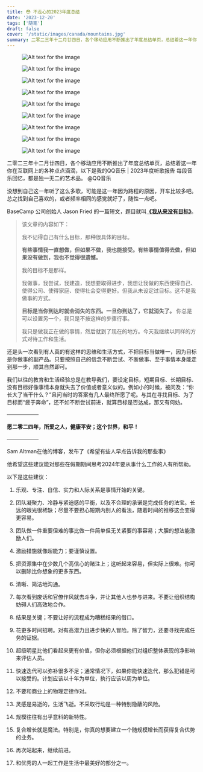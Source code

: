 ```yaml
---
title: 😳 不走心的2023年度总结
date: '2023-12-20'
tags: ['随笔']
draft: false 
cover: '/static/images/canada/mountains.jpg'
summary: 二零二三年十二月廿四日，各个移动应用不断推出了年度总结单页，总结着这一年你在互联网上的各种点点滴滴，以下是我的QQ音乐 | 2023年度听歌报告 每段音乐回忆，都是独一无二的艺术品。
---
```


<div class="flex space-x-1.5 items-stretch">
<figure class="mb-4 inline-block max-w-sm"> <img src="/static/yk.4/IMG_1606.PNG" alt="Alt text for the image" /> </figure>
<figure class="mb-4 inline-block max-w-sm"> <img src="/static/yk.4/IMG_1607.PNG" alt="Alt text for the image" /> </figure>
<figure class="mb-4 inline-block max-w-sm"> <img src="/static/yk.4/IMG_1611.PNG" alt="Alt text for the image" /> </figure>
<figure class="mb-4 inline-block max-w-sm"> <img src="/static/yk.4/IMG_1612.PNG" alt="Alt text for the image" /> </figure>
<figure class="mb-4 inline-block max-w-sm"> <img src="/static/yk.4/IMG_1614.PNG" alt="Alt text for the image" />  </figure>
<figure class="mb-4 inline-block max-w-sm"> <img src="/static/yk.4/IMG_1616.PNG" alt="Alt text for the image" />  </figure>
<figure class="mb-4 inline-block max-w-sm"> <img src="/static/yk.4/IMG_1617.PNG" alt="Alt text for the image" />  </figure>
<figure class="mb-4 inline-block max-w-sm"> <img src="/static/yk.4/IMG_1618.PNG" alt="Alt text for the image" />  </figure>
<figure class="mb-4 inline-block max-w-sm"> <img src="/static/yk.4/IMG_1619.PNG" alt="Alt text for the image" />  </figure>
</div>
 
二零二三年十二月廿四日，各个移动应用不断推出了年度总结单页，总结着这一年你在互联网上的各种点点滴滴，以下是我的QQ音乐 | 2023年度听歌报告 每段音乐回忆，都是独一无二的艺术品。  @QQ音乐
 
没想到自己这一年听了这么多歌，可能是这一年因为路程的原因，开车比较多吧。总之找到自己喜欢的，或者频率相同的感觉就好了，随性一点吧。

BaseCamp 公司创始人 Jason Fried 的一篇短文，题目就叫[**《我从来没有目标》**](https://m.signalvnoise.com/ive-never-had-a-goal/)。

> 该文章的内容如下：
> 
> 我不记得自己有什么目标，那种很具体的目标。
>
> **有些事情我一直想做，但如果不做，我也能接受。有些事情值得去做，但如果没有做到，我也不觉得很遗憾。**
>
> 我的目标不是那样。
>
> 我做事，我尝试，我建造，我想要取得进步，我想让我做的东西使得自己、使得公司、使得家庭、使得社会变得更好。但我从未设定过目标。这不是我做事的方式。
>
> **目标是当你到达时就会消失的东西。一旦你到达了，它就消失了。** 你总是可以设置另一个，我只是不按这样的步骤行事。
>
> 我只是做我正在做的事情，然后就到了现在的地方。今天我继续以同样的方式对待工作和生活。

还是头一次看到有人真的有这样的思维和生活方式，不把目标当做唯一，因为目标是你做事的副产品。只要按照自己的信念不断尝试、不断做事、至于事情本身能走到那一步，顺其自然即可。

我们以往的教育和生活经验总是在教导我们，要设定目标，短期目标、长期目标、没有目标好像事情本身就失去了价值或者意义似的。例如小的时候，被问及：“你长大了当干什么？”且问当时的答案有几人最终所愿了呢。与其在寻找目标、为了目标而“疲于奔命”，还不如不断尝试前进，就算目标是否达成，那又有何妨。

——————

**愿二零二四年，所爱之人，健康平安；这个世界，和平！**

——————

Sam Altman在他的博客，发布了《希望有些人早点告诉我的那些事》

他希望这些建议能对那些在假期期间思考2024年要从事什么工作的人有所帮助。

以下是这些建议：

1. 乐观、专注、自信、实力和人际关系是事情开始的关键。

2. 团队凝聚力、冷静与紧迫感的平衡，以及不合理的承诺是完成任务的法宝。长远的眼光很稀缺；尽量不要担心短期内别人的看法，随着时间的推移这会变得更容易。

3. 团队做一件重要但难的事比做一件简单但无关紧要的事容易；大胆的想法能激励人们。

4. 激励措施就像超能力；要谨慎设置。

5. 把资源集中在少数几个高信心的赌注上；这听起来容易，但实际上很难。你可以删除比你想象的更多东西。

6. 清晰、简洁地沟通。

7. 每次看到废话和官僚作风就去斗争，并让其他人也参与进来。不要让组织结构妨碍人们高效地合作。

8. 结果是关键；不要让好的流程成为糟糕结果的借口。

9. 花更多时间招聘。对有高潜力且进步快的人冒险。除了智力，还要寻找完成任务的证据。

10. 超级明星比他们看起来更有价值，但你必须根据他们对组织整体表现的净影响来评估人员。

11. 快速迭代可以弥补很多不足；通常情况下，如果你能快速迭代，那么犯错是可以接受的。计划应该以十年为单位，执行应该以周为单位。

12. 不要和商业上的物理定律作对。

13. 灵感是易逝的，生活飞逝。不采取行动是一种特别隐蔽的风险。

14. 规模往往有出乎意料的新特性。

15. 复合增长就是魔法。特别是，你真的想要建立一个随规模增长而获得复合优势的业务。

16. 再次站起来，继续前进。

17. 和优秀的人一起工作是生活中最美好的部分之一。